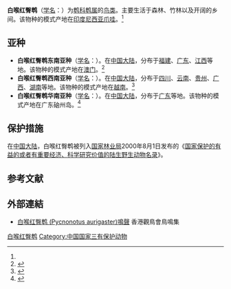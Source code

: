 {{Speciesbox
| name = 白喉红臀鹎
| image = Sooty-headed Bulbul .jpg
| status = LC 
| status_system = IUCN3.1
| genus = Pycnonotus
| species = aurigaster
| authority = (Vieillot)<ref name='id2709'>{{cite web| url =http://www.bioinfo.cn/db05/BjdwSpecies.php?action=view&id=2709| title =白喉红臀鹎| work =《中国动物物种编目数据库》| publisher =中国科学院微生物研究所| author =中国科学院动物研究所| accessdate =2009-04-04| deadurl =yes| archiveurl =https://web.archive.org/web/20160305070206/http://www.bioinfo.cn/db05/BjdwSpecies.php?action=view&id=2709| archivedate =2016-03-05}}</ref>
}}

'''白喉红臀鹎'''（[[学名|学名]]：{{lang|la|''Pycnonotus aurigaster''}}）为[[鹎科|鹎科]][[鹎属|鹎属]]的[[鸟类|鸟类]]。主要生活于森林、竹林以及开阔的乡间。该物种的模式产地在[[印度尼西亚|印度尼西亚]][[爪哇|爪哇]]。<ref name='id2709'/>

==亚种==
*'''白喉红臀鹎东南亚种'''（[[学名|学名]]：{{lang|la|''Pycnonotus aurigaster chrysorrhoides''}}）。在[[中国大陆|中国大陆]]，分布于[[福建|福建]]、[[广东|广东]]、[[江西|江西]]等地。该物种的模式产地在[[澳门|澳门]]。<ref name='id2710'>{{cite web| url =http://www.bioinfo.cn/db05/BjdwSpecies.php?action=view&id=2710| title =白喉红臀鹎东南亚种| work =《中国动物物种编目数据库》| publisher =中国科学院微生物研究所| author =中国科学院动物研究所| accessdate =2009-04-04| deadurl =yes| archiveurl =https://web.archive.org/web/20160305013656/http://www.bioinfo.cn/db05/BjdwSpecies.php?action=view&id=2710| archivedate =2016-03-05}}</ref>
*'''白喉红臀鹎西南亚种'''（[[学名|学名]]：{{lang|la|''Pycnonotus aurigaster latouchei''}}）。在[[中国大陆|中国大陆]]，分布于[[四川|四川]]、[[云南|云南]]、[[贵州|贵州]]、[[广西|广西]]、[[湖南|湖南]]等地。该物种的模式产地在[[越南|越南]]。<ref name='id2711'>{{cite web| url =http://www.bioinfo.cn/db05/BjdwSpecies.php?action=view&id=2711| title =白喉红臀鹎西南亚种| work =《中国动物物种编目数据库》| publisher =中国科学院微生物研究所| author =中国科学院动物研究所| accessdate =2009-04-04| deadurl =yes| archiveurl =https://web.archive.org/web/20160305062950/http://www.bioinfo.cn/db05/BjdwSpecies.php?action=view&id=2711| archivedate =2016-03-05}}</ref>
*'''白喉红臀鹎华南亚种'''（[[学名|学名]]：{{lang|la|''Pycnonotus aurigaster resurrectus''}}）。在[[中国大陆|中国大陆]]，分布于[[广东|广东]]等地。该物种的模式产地在广东硇州岛。<ref name='id2712'>{{cite web| url =http://www.bioinfo.cn/db05/BjdwSpecies.php?action=view&id=2712| title =白喉红臀鹎华南亚种| work =《中国动物物种编目数据库》| publisher =中国科学院微生物研究所| author =中国科学院动物研究所| accessdate =2009-04-04| deadurl =yes| archiveurl =https://web.archive.org/web/20160305024136/http://www.bioinfo.cn/db05/BjdwSpecies.php?action=view&id=2712| archivedate =2016-03-05}}</ref>

==保护措施==
在[[中国大陆|中国大陆]]，白喉红臀鹎被列入[[国家林业局|国家林业局]]2000年8月1日发布的《[[国家保护的有益的或者有重要经济、科学研究价值的陆生野生动物名录|国家保护的有益的或者有重要经济、科学研究价值的陆生野生动物名录]]》。

== 参考文献 ==
{{Commons|Pycnonotus aurigaster}}
{{reflist}}

==外部連結==
*[http://www.hkbws.org.hk/web/chi/birdcall/Rvbulbul.wav 白喉红臀鹎 (Pycnonotus aurigaster)鳴聲] {{Wayback|url=http://www.hkbws.org.hk/web/chi/birdcall/Rvbulbul.wav |date=20170915040658 }}香港觀鳥會鳥鳴集
{{Taxonbar|from=Q614824}}

[[Category:鹎属|白喉红臀鹎]]
[[Category:中国国家三有保护动物|Category:中国国家三有保护动物]]